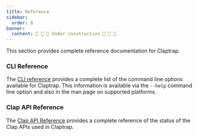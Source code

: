 ```yaml
---
title: Reference
sidebar:
  order: 0
banner:
  content: 🚧 🚧 🚧 Under construction 🚧 🚧 🚧
---
```


This section provides complete reference documentation for Claptrap.

### CLI Reference

The [CLI reference](/reference/cli) provides a complete list of the command line options available for Claptrap. This
information is available via the `--help` command line option and also in the man page on supported platforms.

### Clap API Reference

The [Clap API Reference](/reference/clap) provides a complete reference of the status of the Clap APIs used in
Claptrap.
